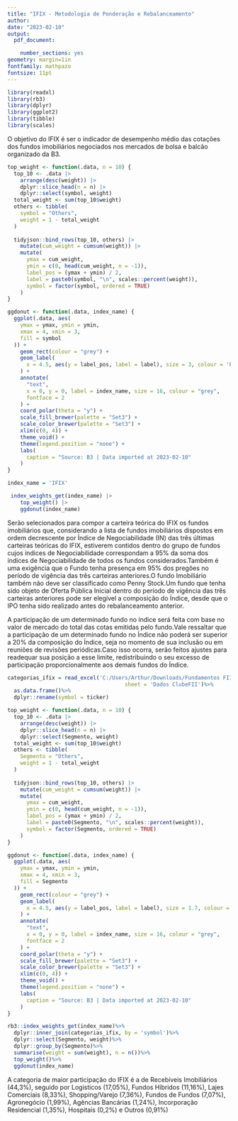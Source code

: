 ---
title: "IFIX - Metodologia de Ponderação e Rebalanceamento"
author:
date: "2023-02-10" 
output: 
  pdf_document:

    number_sections: yes
geometry: margin=1in
fontfamily: mathpazo
fontsize: 11pt
---

```{r, echo=T, eval=T, results='asis', fig.width=8, fig.height=4, fig.align='center', out.width="1\\linewidth", warning=FALSE, message=FALSE, size='small'}

library(readxl)
library(rb3)
library(dplyr)
library(ggplot2)
library(tibble)
library(scales)

```

O objetivo do IFIX é ser o indicador de desempenho médio das cotações dos fundos imobiliários negociados nos mercados de bolsa e balcão organizado da B3.

```{r, echo=F, eval=T, results='asis', fig.width=8, fig.height=4, fig.align='center', out.width="1\\linewidth", warning=FALSE, message=FALSE, size='small'}

top_weight <- function(.data, n = 10) {
  top_10 <- .data |>
    arrange(desc(weight)) |>
    dplyr::slice_head(n = n) |>
    dplyr::select(symbol, weight)
  total_weight <- sum(top_10$weight)
  others <- tibble(
    symbol = "Others",
    weight = 1 - total_weight
  )
  
  tidyjson::bind_rows(top_10, others) |>
    mutate(cum_weight = cumsum(weight)) |>
    mutate(
      ymax = cum_weight,
      ymin = c(0, head(cum_weight, n = -1)),
      label_pos = (ymax + ymin) / 2,
      label = paste0(symbol, "\n", scales::percent(weight)),
      symbol = factor(symbol, ordered = TRUE)
    )
}

ggdonut <- function(.data, index_name) {
  ggplot(.data, aes(
    ymax = ymax, ymin = ymin,
    xmax = 4, xmin = 3,
    fill = symbol
  )) +
    geom_rect(colour = "grey") +
    geom_label(
      x = 4.5, aes(y = label_pos, label = label), size = 3, colour = 'black'
    ) +
    annotate(
      "text",
      x = 0, y = 0, label = index_name, size = 16, colour = "grey",
      fontface = 2
    ) +
    coord_polar(theta = "y") +
    scale_fill_brewer(palette = "Set3") +
    scale_color_brewer(palette = "Set3") +
    xlim(c(0, 4)) +
    theme_void() +
    theme(legend.position = "none") +
    labs(
      caption = "Source: B3 | Data imported at 2023-02-10"
    )
}

index_name = 'IFIX'

 index_weights_get(index_name) |>
    top_weight() |>
    ggdonut(index_name)

```

Serão selecionados para compor a carteira teórica do IFIX os fundos imobiliários que, considerando a lista de fundos imobiliários dispostos em ordem decrescente por Índice de Negociabilidade (IN) das três últimas carteiras teóricas do IFIX, estiverem contidos dentro do grupo de fundos cujos índices de Negociabilidade correspondam a 95% da soma dos índices de Negociabilidade de todos os fundos considerados.Também é uma exigência que o Fundo tenha presença em 95% dos pregões no período de vigência das três carteiras anteriores.O fundo Imobiliário também não deve ser classificado como Penny Stock.Um fundo que tenha sido objeto de Oferta Pública Inicial dentro do período de vigência das três carteiras anteriores pode ser elegível a composição do Índice, desde que o IPO tenha sido realizado antes do rebalanceamento anterior.

A participação de um determinado fundo no índice será feita com base no valor de mercado do total das cotas emitidas pelo fundo.Vale ressaltar que a participação de um determinado fundo no Índice não poderá ser superior a 20% da composição do Índice, seja no momento de sua inclusão ou em reuniões de revisões periódicas.Caso isso ocorra, serão feitos ajustes para readequar sua posição a esse limite, redistribuindo o seu excesso de participação proporcionalmente aos demais fundos do Índice. 

```{r, echo=T, eval=T, results='asis', fig.width=8, fig.height=4, fig.align='center', out.width="1\\linewidth", warning=FALSE, message=FALSE, size='small'}

categorias_ifix = read_excel('C:/Users/Arthur/Downloads/Fundamentos FIIs.xlsx', 
                                     sheet = 'Dados ClubeFII')%>%
  as.data.frame()%>%
  dplyr::rename(symbol = ticker)

top_weight <- function(.data, n = 10) {
  top_10 <- .data |>
    arrange(desc(weight)) |>
    dplyr::slice_head(n = n) |>
    dplyr::select(Segmento, weight)
  total_weight <- sum(top_10$weight)
  others <- tibble(
    Segmento = "Others",
    weight = 1 - total_weight
  )
  
  tidyjson::bind_rows(top_10, others) |>
    mutate(cum_weight = cumsum(weight)) |>
    mutate(
      ymax = cum_weight,
      ymin = c(0, head(cum_weight, n = -1)),
      label_pos = (ymax + ymin) / 2,
      label = paste0(Segmento, "\n", scales::percent(weight)),
      symbol = factor(Segmento, ordered = TRUE)
    )
}

ggdonut <- function(.data, index_name) {
  ggplot(.data, aes(
    ymax = ymax, ymin = ymin,
    xmax = 4, xmin = 3,
    fill = Segmento
  )) +
    geom_rect(colour = "grey") +
    geom_label(
      x = 4.5, aes(y = label_pos, label = label), size = 1.7, colour = 'black'
    ) +
    annotate(
      "text",
      x = 0, y = 0, label = index_name, size = 16, colour = "grey",
      fontface = 2
    ) +
    coord_polar(theta = "y") +
    scale_fill_brewer(palette = "Set3") +
    scale_color_brewer(palette = "Set3") +
    xlim(c(0, 4)) +
    theme_void() +
    theme(legend.position = "none") +
    labs(
      caption = "Source: B3 | Data imported at 2023-02-10"
    )
}

rb3::index_weights_get(index_name)%>%
  dplyr::inner_join(categorias_ifix, by = 'symbol')%>%
  dplyr::select(Segmento, weight)%>%
  dplyr::group_by(Segmento)%>%
  summarise(weight = sum(weight), n = n())%>%
  top_weight()%>%
  ggdonut(index_name)

```

A categoria de maior participação do IFIX é a de Recebíveis Imobiliários (44,3%), seguido por Logisticos (17,05%), Fundos Híbridos (11,16%), Lajes Comerciais (8,33%), Shopping/Varejo (7,36%), Fundos de Fundos (7,07%), Agronegócio (1,99%), Agências Bancárias (1,24%), Incorporação Residencial (1,35%), Hospitais (0,2%) e Outros (0,91%)


